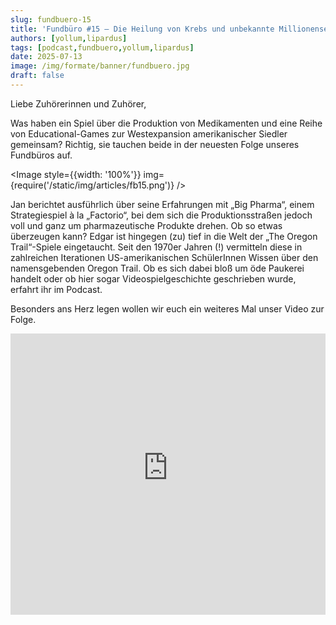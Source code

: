 ---
slug: fundbuero-15
title: 'Fundbüro #15 – Die Heilung von Krebs und unbekannte Millionenseller'
authors: [yollum,lipardus]
tags: [podcast,fundbuero,yollum,lipardus]
date: 2025-07-13
image: /img/formate/banner/fundbuero.jpg
draft: false
---




Liebe Zuhörerinnen und Zuhörer,

Was haben ein Spiel über die Produktion von Medikamenten und eine Reihe von Educational-Games zur Westexpansion amerikanischer Siedler gemeinsam? Richtig, sie tauchen beide in der neuesten Folge unseres Fundbüros auf.

<Image style={{width: '100%'}} img={require('/static/img/articles/fb15.png')} />

<!--truncate-->

Jan berichtet ausführlich über seine Erfahrungen mit „Big Pharma“, einem Strategiespiel à la „Factorio“, bei dem sich die Produktionsstraßen jedoch voll und ganz um pharmazeutische Produkte drehen. Ob so etwas überzeugen kann? Edgar ist hingegen (zu) tief in die Welt der „The Oregon Trail“-Spiele eingetaucht. Seit den 1970er Jahren (!) vermitteln diese in zahlreichen Iterationen US-amerikanischen SchülerInnen Wissen über den namensgebenden Oregon Trail. Ob es sich dabei bloß um öde Paukerei handelt oder ob hier sogar Videospielgeschichte geschrieben wurde, erfahrt ihr im Podcast.

Besonders ans Herz legen wollen wir euch ein weiteres Mal unser Video zur Folge.

<div className="youtube-embed">
    <iframe width="100%" height="450" src="https://www.youtube-nocookie.com/embed/AkYQkU1m3DM?si=R_Up5EORZsEVSRcJ"
            title="YFundbüro #15 – Die Heilung von Krebs und unbekannte Millionenseller" frameborder="0"
            allow="accelerometer; autoplay; clipboard-write; encrypted-media; gyroscope; picture-in-picture; web-share"
            referrerpolicy="strict-origin-when-cross-origin" allowfullscreen />
</div>

Edgar hat sehr viel Arbeit reingesteckt und versucht unsere Ausführungen einmal mehr mit dem passenden Gameplay sowie zusätzlichem Material zu untermauern. Natürlich freuen wir uns, wenn ihr unseren Podcast auch eurer Familie und euren Freunden weiterempfehlt. Nun sind wir auf euer Feedback gespannt.

Wir wünschen auf jeden Fall erst mal viel Spaß mit der neuen Folge,

Jan und Edgar

<ReactPlayer
    width="100%"
    height="50px"
    controls
    src='https://m10z.picnotes.de/Fundbuero/Fundbuero_015.mp3'
/>
